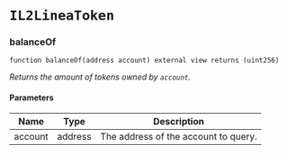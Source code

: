 # `IL2LineaToken`

### balanceOf

```solidity
function balanceOf(address account) external view returns (uint256)
```

_Returns the amount of tokens owned by `account`._

#### Parameters

| Name | Type | Description |
| ---- | ---- | ----------- |
| account | address | The address of the account to query. |

